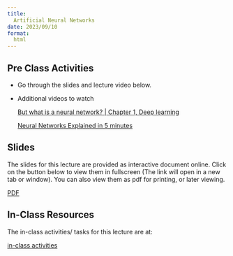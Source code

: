 ```yaml
---
title: 
  Artificial Neural Networks 
date: 2023/09/10
format:
  html
---
```


## Pre Class Activities

- Go through the slides and lecture video below. 

- Additional videos to watch

  [But what is a neural network? | Chapter 1, Deep learning](https://youtu.be/aircAruvnKk)

  [Neural Networks Explained in 5 minutes](https://youtu.be/jmmW0F0biz0)
    

## Slides

The slides for this lecture are provided as interactive document online. Click
on the button below to view them in fullscreen (The link will open in a new tab
or window). You can also view them as pdf for printing, or later viewing.  

:::{.grid}

<!--
::: {.g-col-1}
[Slides](../../slides/07-ANN_modelling/index.qmd){target="_blank" .btn .btn-success .btn-lg role="button"}

:::
-->

::: {.g-col-1}
[PDF](../../slides/07-ANN_modelling/07-ANN_modelling.pdf){target="_blank" .btn .btn-info .btn-lg role="button"}

:::
:::

<!--

The slides are also placed below for your reference. Use your keypad's
{{< fa arrow-left >}} and {{< fa arrow-right >}} to navigate the slides.

::: {.container style="position: relative;overflow: hidden;width:
100%;min-height:600px;"}
<iframe src="../../slides/07-ANN_modelling/"
style="position=absolute;top: 0;left: 0;bottom: 0;right: 0;width:
100%;min-height:600px;"></iframe>
:::


## Videos

## But what is a neural network? | Chapter 1, Deep learning
{{< video https://www.youtube.com/embed/aircAruvnKk) >}}

::: {.panel-tabset}
## Neural Networks Explained in 5 minutes
{{< video https://www.youtube.com/embed/jmmW0F0biz0 >}}

:::


## Lecture notes

Detailed lcture notes are available for this lecture. 
You can browse them by
clicking on the link below. 
You can also download them in various formats from
the link. 

:::{.grid}
::: {.g-col-3}
[Lecture Notes](../../notes/01-recap/index.qmd){.btn .btn-success .btn-lg role="button"}

:::
:::

-->

## In-Class Resources

The in-class activities/ tasks for this lecture are at:

:::{.grid}
::: {.g-col-5}

[in-class activities](../../notes/07-ANN_modelling/in-class-activities.qmd){.btn .btn-success .btn-lg role="button"}

:::
:::



